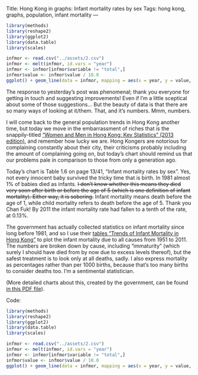 Title: Hong Kong in graphs: Infant mortality rates by sex
Tags: hong kong, graphs, population, infant mortality
---

```r
library(methods) 
library(reshape2)
library(ggplot2)
library(data.table)
library(scales)

infmor <- read.csv("../assets/2.csv")
infmor <- melt(infmor, id.vars = "year")
infmor <- infmor[infmor$variable != "total",]
infmor$value <- infmor$value / 10.0
ggplot() + geom_line(data = infmor, mapping = aes(x = year, y = value, colour = variable, group = variable), size = 1) + labs(x = "Year", y = "Infant mortality per 100 births", colour = "Sex") + scale_x_continuous(limits = c(1950, 2020)) + theme_bw(base_size = 20)
```

The response to yesterday's post was phenomenal; thank you everyone for getting in touch and suggesting improvements! Even if I'm a little sceptical about some of those suggestions... But the beauty of data is that there are so many ways of looking at it/them. That, and it's numbers. Mmm, numbers.

I will come back to the general population trends in Hong Kong another time, but today we move in the embarrassment of riches that is the snappily-titled <a href="http://www.censtatd.gov.hk/hkstat/sub/sp180.jsp?productCode=B1130303">"Women and Men in Hong Kong: Key Statistics" (2013 edition)</a>, and remember how lucky we are. Hong Kongers are notorious for complaining constantly about their city, their criticisms probably including the amount of complaining going on, but today's chart should remind us that our problems pale in comparison to those from only a generation ago.

Today's chart is Table 1.6 on page 13/41, "Infant mortality rates by sex". Yes, not every innocent baby survived the tricky time that is birth. In 1981 almost 1% of babies died as infants. <del datetime="2013-10-04T16:15:18+00:00">I don't know whether this means they died very soon after birth or before the age of 5 (which is one definition of infant mortality). Either way, it is sobering.</del> Infant mortality means death before the age of 1, while child mortality refers to death before the age of 5. Thank you Chan Fuk! By 2011 the infant mortality rate had fallen to a tenth of the rate, at 0.13%.

The government has actually collected statistics on infant mortality since long before 1981, and so I use their <a href="http://www.censtatd.gov.hk/fd.jsp?file=B71302FB2013XXXXB01.xls&amp;product_id=FA100108&amp;lang=1">tables "Trends of Infant Mortality in Hong Kong"</a> to plot the infant mortality due to all causes from 1951 to 2011. The numbers are broken down by cause, including "immaturity" (which surely I should have died from by now due to excess levels thereof), but the safest treatment is to look only at all deaths, sadly. I also express mortality as percentages rather than per 1000 births, because that's too many births to consider deaths too. I'm a sentimental statistician.

(More detailed charts about this, created by the government, can be found <a href="http://www.statistics.gov.hk/pub/B71302FB2013XXXXB0100.pdf">in this PDF file</a>).

Code:

```r
library(methods) 
library(reshape2)
library(ggplot2)
library(data.table)
library(scales)

infmor <- read.csv("../assets/2.csv")
infmor <- melt(infmor, id.vars = "year")
infmor <- infmor[infmor$variable != "total",]
infmor$value <- infmor$value / 10.0
ggplot() + geom_line(data = infmor, mapping = aes(x = year, y = value, colour = variable, group = variable), size = 1) + labs(x = "Year", y = "Infant mortality per 100 births", colour = "Sex") + scale_x_continuous(limits = c(1950, 2020)) + theme_bw(base_size = 20)
```